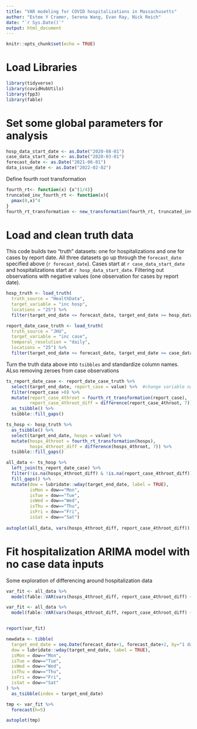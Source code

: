 ```yaml
---
title: "VAR modeling for COVID hospitalizations in Massachusetts"
author: "Estee Y Cramer, Serena Wang, Evan Ray, Nick Reich"
date: "`r Sys.Date()`"
output: html_document
---
```


```r
knitr::opts_chunk$set(echo = TRUE)
```

# Load Libraries
```r
library(tidyverse)
library(covidHubUtils)
library(fpp3)
library(fable)
```


# Set some global parameters for analysis

```r
hosp_data_start_date <- as.Date("2020-08-01")
case_data_start_date <- as.Date("2020-03-01")
forecast_date <- as.Date("2021-06-01")
data_issue_date <- as.Date("2022-02-02")
```

Define fourth root transformation
```r
fourth_rt<- function(x) {x^(1/4)}
truncated_inv_fourth_rt <- function(x){
  pmax(0,x)^4
}
fourth_rt_transformation <- new_transformation(fourth_rt, truncated_inv_fourth_rt)
```



# Load and clean truth data 

This code builds two "truth" datasets: one for hospitalizations and one for cases by report date. All three datasets go up through the `forecast_date` specified above (`r forecast_date`). Cases start at `r case_data_start_date` and hospitalizations start at `r hosp_data_start_date`. Filtering out observations with negative values (one observation for cases by report date).

```r
hosp_truth <- load_truth(
  truth_source = "HealthData",
  target_variable = "inc hosp",
  locations = "25") %>% 
  filter(target_end_date <= forecast_date, target_end_date >= hosp_data_start_date)

report_date_case_truth <- load_truth(
  truth_source = "JHU",
  target_variable = "inc case",
  temporal_resolution = "daily",
  locations = "25") %>% 
  filter(target_end_date <= forecast_date, target_end_date >= case_data_start_date, value >= 0)
```


Turn the truth data above into `tsibbles` and standardize column names. ALso removing zeroes from case observations

```r
ts_report_date_case <- report_date_case_truth %>% 
  select(target_end_date, report_case = value) %>%  #change variable names
  filter(report_case >0) %>%
  mutate(report_case_4throot = fourth_rt_transformation(report_case), 
         report_case_4throot_diff = difference(report_case_4throot, 7)) %>%
  as_tsibble() %>% 
  tsibble::fill_gaps()

ts_hosp <- hosp_truth %>%
  as_tsibble() %>% 
  select(target_end_date, hosps = value) %>%
  mutate(hosps_4throot = fourth_rt_transformation(hosps), 
         hosps_4throot_diff = difference(hosps_4throot, 7)) %>%
  tsibble::fill_gaps()

all_data <- ts_hosp %>%
  left_join(ts_report_date_case) %>%
  filter(!is.na(hosps_4throot_diff) & !is.na(report_case_4throot_diff)) %>%
  fill_gaps() %>%
  mutate(dow = lubridate::wday(target_end_date, label = TRUE),
         isMon = dow=="Mon",
         isTue = dow=="Tue",
         isWed = dow=="Wed",
         isThu = dow=="Thu",
         isFri = dow=="Fri",
         isSat = dow=="Sat")
  
autoplot(all_data, vars(hosps_4throot_diff, report_case_4throot_diff))
```


# Fit hospitalization ARIMA model with no case data inputs

Some exploration of differencing around hospitalization data
```r
var_fit <- all_data %>%
  model(fable::VAR(vars(hosps_4throot_diff, report_case_4throot_diff) ~ AR(5) + isMon + isTue + isWed + isThu + isFri + isSat))

var_fit <- all_data %>%
  model(fable::VAR(vars(hosps_4throot_diff, report_case_4throot_diff) ~ AR(1)))


report(var_fit)
```


```r
newdata <- tibble(
  target_end_date = seq.Date(forecast_date+1, forecast_date+2, by="1 day"),
  dow = lubridate::wday(target_end_date, label = TRUE),
  isMon = dow=="Mon",
  isTue = dow=="Tue",
  isWed = dow=="Wed",
  isThu = dow=="Thu",
  isFri = dow=="Fri",
  isSat = dow=="Sat"
) %>%
  as_tsibble(index = target_end_date)

tmp <- var_fit %>%
  forecast(h=5) 

autoplot(tmp)
```

